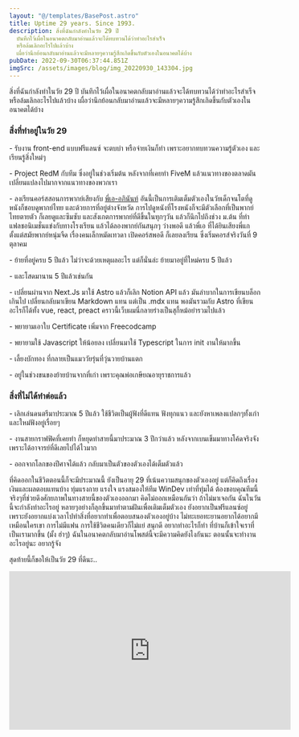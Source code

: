 ```yaml
---
layout: "@/templates/BasePost.astro"
title: Uptime 29 years. Since 1993.
description: สิ่งที่ฉันกำลังทำในวัย 29 ปี
  บันทึกไว้เผื่อในอนาคตกลับมาอ่านแล้วจะได้ทบทวนได้ว่าทำอะไรสำเร็จ
  หรือล้มเลิกอะไรไปแล้วบ้าง
  เผื่อว่านึกย้อนกลับมาอ่านแล้วจะมีหลายๆความรู้สึกเกิดขึ้นกับตัวเองในอนาคตได้บ้าง
pubDate: 2022-09-30T06:37:44.851Z
imgSrc: /assets/images/blog/img_20220930_143304.jpg
---
```

สิ่งที่ฉันกำลังทำในวัย 29 ปี บันทึกไว้เผื่อในอนาคตกลับมาอ่านแล้วจะได้ทบทวนได้ว่าทำอะไรสำเร็จ หรือล้มเลิกอะไรไปแล้วบ้าง เผื่อว่านึกย้อนกลับมาอ่านแล้วจะมีหลายๆความรู้สึกเกิดขึ้นกับตัวเองในอนาคตได้บ้าง

### สิ่งที่ทำอยู่ในวัย 29

\- รับงาน front-end แบบฟรีแลนซ์ จะตบบ่า หรือจ่ายเงินก็ทำ เพราะอยากทบทวนความรู้ตัวเอง และเรียนรู้สิ่งใหม่ๆ

\- Project RedM กับทีม ซึ่งอยู่ในช่วงเริ่มต้น หลังจากที่เคยทำ FiveM แล้วแนวทางของตลาดมันเปลี่ยนแปลงไปมากจากแนวทางของพวกเรา

\- ลงเรียนคอร์สสอนการพากย์เสียงกับ [พี่เอ-อภินันท์](https://www.facebook.com/GoodVoice/) อันนี้เป็นการเติมเต็มตัวเองในวัยเด็กจนโตที่ดูหนังก็ชอบดูพากย์ไทย และด้วยการที่อยู่ต่างจังหวัด การไปดูหนังที่โรงหนังก็จะมีตัวเลือกที่เป็นพากย์ไทยตายตัว ก็เลยดูและซึมซับ และสังเกตการพากย์ที่ดีขึ้นในทุกๆวัน แล้วก็นึกไปถึงช่วง ม.ต้น ที่ทำแฟลชอนิเมชั่นแข่งกับทางโรงเรียน แล้วได้ลองพากย์กันสนุกๆ ว่างพอดี แล้วพี่เอ ที่ได้ยินเสียงพี่แกตั้งแต่สมัยพากย์หนุ่มจืด เรื่องคนเล็กหมัดเทวดา เปิดคอร์สพอดี ก็เลยลงเรียน ซึ่งเริ่มคอรส์จริงวันที่ 9 ตุลาคม

\- ย้ายที่อยู่ครบ 5 ปีแล้ว ไม่ว่าจะด้วยเหตุผลอะไร แต่ก็นั่นล่ะ ย้ายมาอยู่ที่ใหม่ครบ 5 ปีแล้ว

\- และโสดมานาน 5 ปีแล้วเช่นกัน

\- เปลี่ยนผ่านจาก Next.Js มาใช้ Astro แล้วก็เลิก Notion API แล้ว มันลำบากในการเขียนบล็อกเกินไป เปลี่ยนกลับมาเขียน Markdown แทน แต่เป็น .mdx แทน พอมันรวมกับ Astro ที่เขียนอะไรก็ได้ทั้ง vue, react, preact คราวนี้เว็บผมนี่กลายร่างเป็นสุกี้หม้อยำรวมไปแล้ว

\- พยายามเอาใบ Certificate เพิ่มจาก Freecodcamp

\- พยายามใช้ Javascript ให้น้อยลง เปลี่ยนมาใช้ Typescript ในการ init งานให้มากขึ้น

\- เลี้ยงบักทอง ที่กลายเป็นแมววัยรุ่นที่วุ่นวายบ้านแตก

\- อยู่ในช่วงขนของย้ายบ้านจากที่เก่า เพราะคุณพ่อเกษียณอายุราชการแล้ว

### สิ่งที่ไม่ได้ทำต่อแล้ว

\- เลิกเล่นดนตรีมาประมาณ 5 ปีแล้ว ใช้ชีวิตเป็นผู้ฟังที่ดีแทน ฟังทุกแนว และยังหาเพลงแปลกๆทั้งเก่าและใหม่ฟังอยู่เรื่อยๆ

\- งานสายกราฟฟิคที่เคยทำ ก็หยุดทำสายนี้มาประมาณ 3 ปีกว่าแล้ว หลังจากเบนเข็มมาทางโค้ดจริงจัง เพราะได้อาจารย์ที่ดีเลยไปได้ไวมาก

\- ออกจากโลกของปีศาจได้แล้ว กลับมาเป็นตัวของตัวเองได้เต็มตัวแล้ว

ที่คิดออกในชีวิตตอนนี้ก็จะมีประมาณนี้ ยังเป็นอายุ 29 ที่เน้นความสนุกของตัวเองอยู่ แต่ก็คิดถึงเรื่องเงินและผลตอบแทนบ้าง ทุ่มแรงกาย แรงใจ แรงสมองให้ทีม WinDev เท่าที่ทุ่มได้ ต้องขอบคุณทีมนี้จริงๆที่ช่วยดึงศักยภาพในทางสายนี้ของตัวเองออกมา คิดไม่ออกเหมือนกันว่า ถ้าไม่มาเจอกัน ฉันในวันนี้จะกำลังทำอะไรอยู่ หลายๆอย่างก็ลุกขึ้นมาทำตามฝันเพื่อเติมเต็มตัวเอง ยังอยากเป็นฟรีแลนซ์อยู่เพราะยังอยากแบ่งเวลาไปทำสิ่งที่อยากทำเพื่อตอบสนองตัวเองอยู่บ้าง ไม่ทะเยอทะยานอยากได้อยากมีเหมือนใครเขา การไม่มีแฟน การใช้ชีวิตคนเดียวก็ไม่แย่ สนุกดี อยากทำอะไรก็ทำ ที่บ้านก็เข้าใจเราที่เป็นเรามากขึ้น (มั้ง ฮ่าๆ) ฉันในอนาคตกลับมาอ่านโพสต์นี้จะมีความคิดยังไงกันนะ ตอนนั้นจะทำงานอะไรอยู่นะ อยากรู้จัง

สุดท้ายนี้ก็ขอให้เป็นวัย 29 ที่ดีนะ..



<div class='flex justify-center'>

<iframe width="560" height="315" src="https://www.youtube.com/embed/C7idsBxrG8I" title="YouTube video player" frameborder="0" allow="accelerometer; autoplay; clipboard-write; encrypted-media; gyroscope; picture-in-picture" allowfullscreen></iframe>

</div>